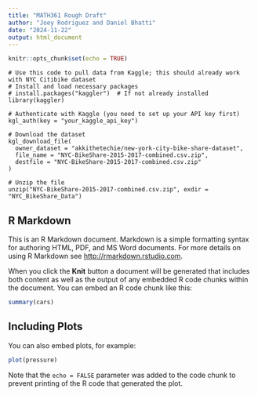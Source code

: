 ```yaml
---
title: "MATH361 Rough Draft"
author: "Joey Rodriguez and Daniel Bhatti"
date: "2024-11-22"
output: html_document
---
```


```r
knitr::opts_chunk$set(echo = TRUE)
```

```
# Use this code to pull data from Kaggle; this should already work with NYC Citibike dataset
# Install and load necessary packages
# install.packages("kaggler")  # If not already installed
library(kaggler)

# Authenticate with Kaggle (you need to set up your API key first)
kgl_auth(key = "your_kaggle_api_key")

# Download the dataset
kgl_download_file(
  owner_dataset = "akkithetechie/new-york-city-bike-share-dataset",
  file_name = "NYC-BikeShare-2015-2017-combined.csv.zip",
  destfile = "NYC-BikeShare-2015-2017-combined.csv.zip"
)

# Unzip the file
unzip("NYC-BikeShare-2015-2017-combined.csv.zip", exdir = "NYC_BikeShare_Data")
```

## R Markdown

This is an R Markdown document. Markdown is a simple formatting syntax for authoring HTML, PDF, and MS Word documents. For more details on using R Markdown see <http://rmarkdown.rstudio.com>.

When you click the **Knit** button a document will be generated that includes both content as well as the output of any embedded R code chunks within the document. You can embed an R code chunk like this:

```r
summary(cars)
```

## Including Plots

You can also embed plots, for example:

```r
plot(pressure)
```

Note that the `echo = FALSE` parameter was added to the code chunk to prevent printing of the R code that generated the plot.
